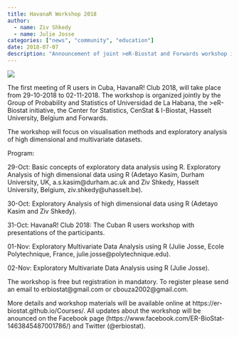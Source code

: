 ```yaml
---
title: HavanaR Workshop 2018
author: 
  - name: Ziv Shkedy
  - name: Julie Josse
categories: ["news", "community", "education"]
date: 2018-07-07
description: "Announcement of joint >eR-Biostat and Forwards workshop in Havana, on visualisation methods and exploratory analysis of high dimensional and multivariate datasets in R."
---
```


![](../../images/blog/havanar/universidad_de_la_habana_fachada.jpg)

The first meeting of R users in Cuba, HavanaR! Club 2018, will take place from 29-10-2018 to 02-11-2018. The workshop is organized jointly by the Group of Probability and Statistics of Universidad de La Habana, the >eR-Biostat initiative, the Center for Statistics, CenStat & I-Biostat, Hasselt University, Belgium and Forwards.

The workshop will focus on visualisation methods and exploratory analysis of high dimensional and multivariate datasets.


Program:

29-Oct: Basic concepts of exploratory data analysis using R. Exploratory Analysis of high dimensional data using R (Adetayo Kasim, Durham University, UK, a.s.kasim@durham.ac.uk and Ziv Shkedy, Hasselt University, Belgium, ziv.shkedy@uhasselt.be).

30-Oct: Exploratory Analysis of high dimensional data using R (Adetayo Kasim and Ziv Shkedy).

31-Oct: HavanaR! Club 2018: The Cuban R users workshop with presentations of the participants.

01-Nov: Exploratory Multivariate Data Analysis using R (Julie Josse,  Ecole Polytechnique, France, julie.josse@polytechnique.edu).

02-Nov: Exploratory Multivariate Data Analysis using R (Julie Josse).
 

The workshop is free but registration in mandatory. To register please send an email to erbiostat@gmail.com or cbouza2002@gmail.com.

 

More details and workshop materials  will be available online at https://er-biostat.github.io/Courses/. 
All updates about the workshop will be anounced on the Facebook page (https://www.facebook.com/ER-BioStat-1463845487001786/) and Twitter (@erbiostat).
